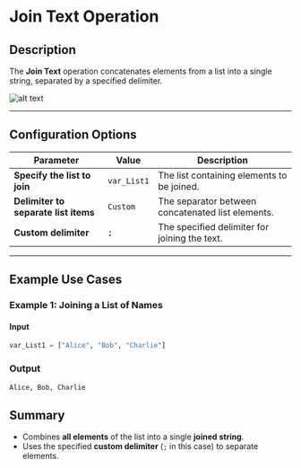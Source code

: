 # **Join Text Operation**

## **Description**

The **Join Text** operation concatenates elements from a list into a single string, separated by a specified delimiter.

![alt text](../assets/text-action/join-text.png)

---

## **Configuration Options**

| Parameter                            | Value        | Description |
|--------------------------------------|-------------|-------------|
| **Specify the list to join**         | `var_List1` | The list containing elements to be joined. |
| **Delimiter to separate list items** | `Custom`    | The separator between concatenated list elements. |
| **Custom delimiter**                 | `;`         | The specified delimiter for joining the text. |

---

## **Example Use Cases**

### **Example 1: Joining a List of Names**

#### **Input**

```python
var_List1 = ["Alice", "Bob", "Charlie"]
```

### **Output**

```python
Alice, Bob, Charlie
```

## **Summary**

- Combines **all elements** of the list into a single **joined string**.
- Uses the specified **custom delimiter** (`;` in this case) to separate elements.